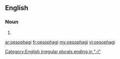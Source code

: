 {{also|œsophagi}}
==English==

===Noun===
{{head|en}}

# {{irregular plural of|oesophagus}}

[[Category:English irregular plurals ending in "-i"]]

[[ar:oesophagi]]
[[fr:oesophagi]]
[[my:oesophagi]]
[[vi:oesophagi]]